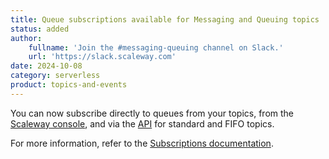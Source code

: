 ```yaml
---
title: Queue subscriptions available for Messaging and Queuing topics
status: added
author:
    fullname: 'Join the #messaging-queuing channel on Slack.'
    url: 'https://slack.scaleway.com'
date: 2024-10-08
category: serverless
product: topics-and-events
---
```


You can now subscribe directly to queues from your topics, from the [Scaleway console](https://account.scaleway.com/?service=elements), and via the [API](https://www.scaleway.com/en/developers/api/) for standard and FIFO topics. 

For more information, refer to the [Subscriptions documentation](https://www.scaleway.com/en/docs/topics-and-events/how-to/create-manage-subscriptions/).

